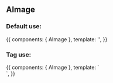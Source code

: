 
<Meta title="Design System/Atoms/AImage" component={AImage} />

## AImage

### Default use:

<Canvas>
  <Story name="Default use">
    {{
        components: { AImage },
        template: '<a-image src="https://veja.abril.com.br/wp-content/uploads/2018/09/filme-avatar-107.jpg" />',
    }}
  </Story>
</Canvas>

### Tag use:

<Canvas>
  <Story name="Tag use">
    {{
        components: { AImage },
        template: `<div>
          <a-image tag="button" src="https://veja.abril.com.br/wp-content/uploads/2018/09/filme-avatar-107.jpg" />
        </div>`,
    }}
  </Story>
</Canvas>


<ArgsTable of={AImage} />
